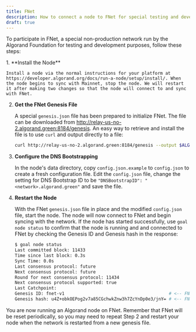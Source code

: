 ```yaml
---
title: FNet
description: How to connect a node to FNet for special testing and development purposes.
draft: true
---
```



To participate in FNet, a special non-production network run by the Algorand Foundation for testing and development purposes, follow these steps:

<Steps>
1. **Install the Node**

    Install a node via the normal instructions for your platform at https://developer.algorand.org/docs/run-a-node/setup/install/. When the node begins to sync with Mainnet, stop the node. We will restart it after making two changes so that the node will connect to and sync with FNet.

2. **Get the FNet Genesis File**

   A special `genesis.json` file has been prepared to initialize FNet. The file can be downloaded from http://relay-us-no-2.algorand.green:8184/genesis. An easy way to retrieve and install the file is to use `curl` and output directly to a file:

   ```bash showLineNumbers=false
   curl http://relay-us-no-2.algorand.green:8184/genesis --output $ALGORAND_DATA/genesis.json
   ```

3. **Configure the DNS Bootstrapping**

   In the node's data directory, copy `config.json.example` to `config.json` to create a fresh configuration file. Edit the `config.json` file, change the setting for DNS Bootstrap ID to be `"DNSBootstrapID": "<network>.algorand.green"` and save the file.

4. **Restart the Node**

   With the FNet `genesis.json` file in place and the modified `config.json` file, start the node. The node will now connect to FNet and begin syncing with the network. If the node has started successfully, use `goal node status` to confirm that the node is running and and connected to FNet by checking the Genesis ID and Genesis hash in the response:

   ```bash showLineNumbers=false
   $ goal node status
   Last committed block: 11433
   Time since last block: 0.3s
   Sync Time: 0.0s
   Last consensus protocol: future
   Next consensus protocol: future
   Round for next consensus protocol: 11434
   Next consensus protocol supported: true
   Last Catchpoint:
   Genesis ID: fnet-v1                                        # <-- FNet ID
   Genesis hash: u4Z+obkOEPog2v7a85CGchwkZnw3h7ZcYnDp0e3/jnY= # <-- FNet hash
   ```

</Steps>

You are now running an Algorand node on FNet. Remember that FNet will be reset periodically, so you may need to repeat Step 2 and restart your node when the network is restarted from a new genesis file.
